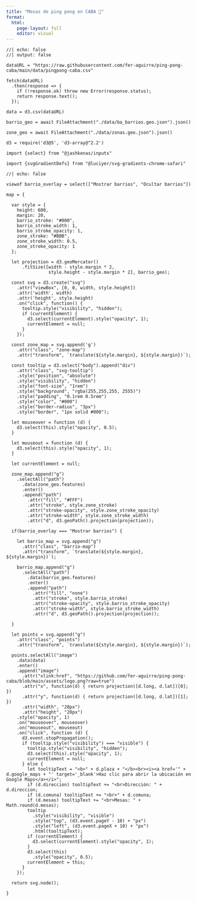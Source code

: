 ```yaml
---
title: "Mesas de ping pong en CABA 🏓"
format: 
  html:
    page-layout: full
    editor: visual
---
```



```ojs
//| echo: false
//| output: false

dataURL = "https://raw.githubusercontent.com/fer-aguirre/ping-pong-caba/main/data/pingpong-caba.csv"

fetch(dataURL)
  .then(response => {
    if (!response.ok) throw new Error(response.status);
    return response.text();
  });

data = d3.csv(dataURL)

barrio_geo = await FileAttachment("./data/ba_barrios.geo.json").json()

zone_geo = await FileAttachment("./data/zonas.geo.json").json()

d3 = require('d3@5', 'd3-array@^2.2')

import {select} from "@jashkenas/inputs"

import {svgGradientDefs} from "@luciyer/svg-gradients-chrome-safari"

```

```ojs
//| echo: false

viewof barrio_overlay = select(["Mostrar barrios", "Ocultar barrios"])

map = {
  
  var style = {
    height: 600,
    margin: 20,
    barrio_stroke: "#000",
    barrio_stroke_width: 1,
    barrio_stroke_opacity: 1,
    zone_stroke: "#BBB",
    zone_stroke_width: 0.5,
    zone_stroke_opacity: 1
  };
  
  let projection = d3.geoMercator()
      .fitSize([width - style.margin * 2, 
                style.height - style.margin * 2], barrio_geo);
  
  const svg = d3.create("svg")
    .attr("viewBox", [0, 0, width, style.height])
    .attr('width', width)
    .attr('height', style.height)
    .on("click", function() {
      tooltip.style("visibility", "hidden");
      if (currentElement) {
        d3.select(currentElement).style("opacity", 1);
        currentElement = null;
      }
    });

  const zone_map = svg.append('g')
    .attr("class", "zone-map")
    .attr("transform", `translate(${style.margin}, ${style.margin})`);
  
  const tooltip = d3.select("body").append("div")
    .attr("class", "svg-tooltip")
    .style("position", "absolute")
    .style("visibility", "hidden")
    .style("font-size", "1rem")
    .style("background", "rgba(255,255,255, 2555)")
    .style("padding", "0.1rem 0.5rem")
    .style("color", "#000")
    .style("border-radius", "3px")
    .style("border", "1px solid #000");
  
  let mouseover = function (d) {
    d3.select(this).style("opacity", 0.5);
  }

  let mouseout = function (d) {
    d3.select(this).style("opacity", 1);
  }
  
  let currentElement = null;
  
  zone_map.append("g")
    .selectAll("path")
      .data(zone_geo.features)
      .enter() 
      .append("path") 
        .attr("fill", "#FFF") 
        .attr("stroke", style.zone_stroke) 
        .attr("stroke-opacity", style.zone_stroke_opacity)
        .attr("stroke-width", style.zone_stroke_width)
        .attr("d", d3.geoPath().projection(projection));
  
  if(barrio_overlay === "Mostrar barrios") {
    
    let barrio_map = svg.append("g")
      .attr("class", "barrio-map")
      .attr("transform", `translate(${style.margin}, ${style.margin})`);

    barrio_map.append("g")
      .selectAll("path")
        .data(barrio_geo.features)
        .enter() 
        .append("path") 
          .attr("fill", "none") 
          .attr("stroke", style.barrio_stroke) 
          .attr("stroke-opacity", style.barrio_stroke_opacity)
          .attr("stroke-width", style.barrio_stroke_width)
          .attr("d", d3.geoPath().projection(projection)); 
    
  }
  
  let points = svg.append("g")
    .attr("class", "points")
    .attr("transform", `translate(${style.margin}, ${style.margin})`);
  
  points.selectAll("image")
    .data(data)
    .enter()
    .append("image")
      .attr("xlink:href", "https://github.com/fer-aguirre/ping-pong-caba/blob/main/assets/logo.png?raw=true") 
      .attr("x", function(d) { return projection([d.long, d.lat])[0]; })
      .attr("y", function(d) { return projection([d.long, d.lat])[1]; })
      .attr("width", "20px")
      .attr("height", "20px")
    .style("opacity", 1)
    .on("mouseover", mouseover)
    .on("mouseout", mouseout)
    .on("click", function (d) { 
      d3.event.stopPropagation();
      if (tooltip.style("visibility") === "visible") {
        tooltip.style("visibility", "hidden");
        d3.select(this).style("opacity", 1);
        currentElement = null;
      } else {
        let tooltipText = "<b>" + d.plaza + "</b><br><i><a href='" + d.google_maps + "' target='_blank'>Haz clic para abrir la ubicación en Google Maps</a></i>";
        if (d.direccion) tooltipText += "<br>Dirección: " + d.direccion;
        if (d.comuna) tooltipText += "<br>" + d.comuna;
        if (d.mesas) tooltipText += "<br>Mesas: " + Math.round(d.mesas);
        tooltip
          .style("visibility", "visible")
          .style("top", (d3.event.pageY - 10) + "px")
          .style("left", (d3.event.pageX + 10) + "px")
          .html(tooltipText);
        if (currentElement) {
          d3.select(currentElement).style("opacity", 1);
        }
        d3.select(this)
          .style("opacity", 0.5);
        currentElement = this;
      }
    });

  return svg.node();
  
}



```